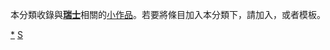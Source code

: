 {{Catnav|頁面分類|地理|大洲|欧洲|欧洲国家|瑞士}}
{{Catnav|頁面分類|地理|国家|欧洲国家|瑞士}}
{{hiddencat}}
{{WPSS-cat}}
本分類收錄與'''[[瑞士|瑞士]]'''相關的[[Wikipedia:小作品|小作品]]。若要將條目加入本分類下，請加入'''{{tl|Switzerland-stub}}'''，或者'''{{tl|瑞士小作品}}'''模板。

[[Category:瑞士|*]]
[[Category:歐洲小作品|S]]